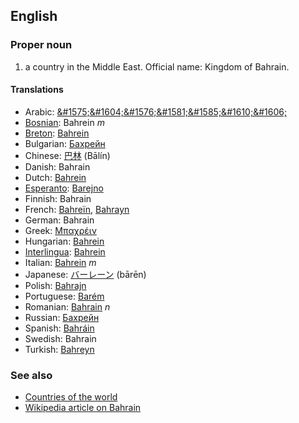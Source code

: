 ==English==

===Proper noun===

# a country in the Middle East. Official name: Kingdom of Bahrain.

====Translations====
*Arabic: [[&#1575;&#1604;&#1576;&#1581;&#1585;&#1610;&#1606;]]
*[[Bosnian]]: Bahrein ''m''
*[[Breton]]: [[Bahrein]]
*Bulgarian: [[Бахрейн]]
*Chinese: [[巴林]] (Bālín)
*Danish: Bahrain
*Dutch: [[Bahrein]]
*[[Esperanto]]: [[Barejno]]
*Finnish: Bahrain
*French: [[Bahreïn]], [[Bahrayn]]
*German: Bahrain
*Greek: [[Μπαχρέιν]]
*Hungarian: [[Bahrein]]
*[[Interlingua]]: [[Bahrein]]
*Italian: [[Bahrein]] ''m''
*Japanese: [[バーレーン]] (bārēn)
*Polish: [[Bahrajn]]
*Portuguese: [[Barém]]
*Romanian: [[Bahrain]] ''n''
*Russian: [[Бахрейн]]
*Spanish: [[Bahráin]]
*Swedish: Bahrain
*Turkish: [[Bahreyn]]

===See also===
*[[Countries of the world]]
*[[en:Bahrain|Wikipedia article on Bahrain]]